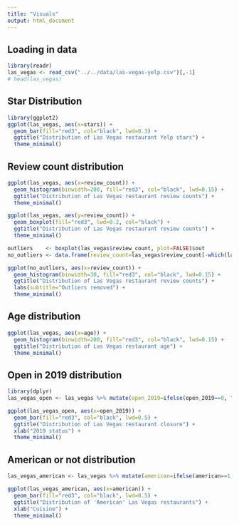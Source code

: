 ```yaml
---
title: "Visuals"
output: html_document
---
```


## Loading in data
```r
library(readr)
las_vegas <- read_csv("../../data/las-vegas-yelp.csv")[,-1]
# head(las_vegas)
```

## Star Distribution
```r
library(ggplot2)
ggplot(las_vegas, aes(x=stars)) + 
  geom_bar(fill="red3", col="black", lwd=0.3) +
  ggtitle("Distribution of Las Vegas restaurant Yelp stars") +
  theme_minimal()
```

## Review count distribution
```r
ggplot(las_vegas, aes(x=review_count)) + 
  geom_histogram(binwidth=200, fill="red3", col="black", lwd=0.15) +
  ggtitle("Distribution of Las Vegas restaurant review counts") +
  theme_minimal()
```

```r
ggplot(las_vegas, aes(y=review_count)) + 
  geom_boxplot(fill="red3", lwd=0.2, col="black") +
  ggtitle("Distribution of Las Vegas restaurant review counts") +
  theme_minimal()
```

```r
outliers    <- boxplot(las_vegas$review_count, plot=FALSE)$out
no_outliers <- data.frame(review_count=las_vegas$review_count[-which(las_vegas$review_count %in% outliers)])

ggplot(no_outliers, aes(x=review_count)) +
  geom_histogram(binwidth=30, fill="red3", col="black", lwd=0.15) +
  ggtitle("Distribution of Las Vegas restaurant review counts") +
  labs(subtitle="Outliers removed") +
  theme_minimal()
```

## Age distribution
```r
ggplot(las_vegas, aes(x=age)) + 
  geom_histogram(binwidth=200, fill="red3", col="black", lwd=0.15) +
  ggtitle("Distribution of Las Vegas restaurant age") +
  theme_minimal()
```

## Open in 2019 distribution
```r
library(dplyr)
las_vegas_open <- las_vegas %>% mutate(open_2019=ifelse(open_2019==0, "closed", "open"))

ggplot(las_vegas_open, aes(x=open_2019)) + 
  geom_bar(fill="red3", col="black", lwd=0.5) +
  ggtitle("Distribution of Las Vegas restaurant closure") +
  xlab("2019 status") +
  theme_minimal()
```

## American or not distribution
```r
las_vegas_american <- las_vegas %>% mutate(american=ifelse(american==1, "american", "other"))

ggplot(las_vegas_american, aes(x=american)) + 
  geom_bar(fill="red3", col="black", lwd=0.5) +
  ggtitle("Distribution of 'American' Las Vegas restaurants") +
  xlab("Cuisine") +
  theme_minimal()
```